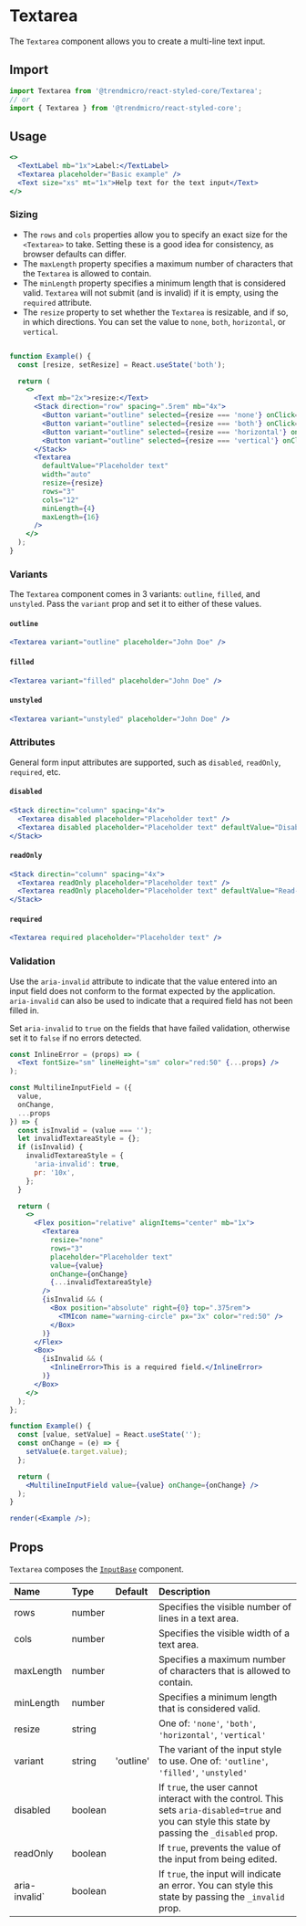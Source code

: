 # Textarea

The `Textarea` component allows you to create a multi-line text input.

## Import

```js
import Textarea from '@trendmicro/react-styled-core/Textarea';
// or
import { Textarea } from '@trendmicro/react-styled-core';
```

## Usage

```jsx
<>
  <TextLabel mb="1x">Label:</TextLabel>
  <Textarea placeholder="Basic example" />
  <Text size="xs" mt="1x">Help text for the text input</Text>
</>
```

### Sizing

* The `rows` and `cols` properties allow you to specify an exact size for the `<Textarea>` to take. Setting these is a good idea for consistency, as browser defaults can differ.
* The `maxLength` property specifies a maximum number of characters that the `Textarea` is allowed to contain.
* The `minLength` property specifies a minimum length that is considered valid. `Textarea` will not submit (and is invalid) if it is empty, using the `required` attribute.
* The `resize` property to set whether the `Textarea` is resizable, and if so, in which directions. You can set the value to `none`, `both`, `horizontal`, or `vertical`.

```jsx

function Example() {
  const [resize, setResize] = React.useState('both');

  return (
    <>
      <Text mb="2x">resize:</Text>
      <Stack direction="row" spacing=".5rem" mb="4x">
        <Button variant="outline" selected={resize === 'none'} onClick={() => setResize('none')}>none</Button>
        <Button variant="outline" selected={resize === 'both'} onClick={() => setResize('both')}>both</Button>
        <Button variant="outline" selected={resize === 'horizontal'} onClick={() => setResize('horizontal')}>horizontal</Button>
        <Button variant="outline" selected={resize === 'vertical'} onClick={() => setResize('vertical')}>vertical</Button>
      </Stack>
      <Textarea
        defaultValue="Placeholder text"
        width="auto"
        resize={resize}
        rows="3"
        cols="12"
        minLength={4}
        maxLength={16}
      />
    </>
  );
}
```

### Variants

The `Textarea` component comes in 3 variants: `outline`, `filled`, and `unstyled`. Pass the `variant` prop and set it to either of these values.

#### `outline`

```jsx
<Textarea variant="outline" placeholder="John Doe" />
```

#### `filled`

```jsx
<Textarea variant="filled" placeholder="John Doe" />
```

#### `unstyled`

```jsx
<Textarea variant="unstyled" placeholder="John Doe" />
```

### Attributes

General form input attributes are supported, such as `disabled`, `readOnly`, `required`, etc.

#### `disabled`

```jsx
<Stack directin="column" spacing="4x">
  <Textarea disabled placeholder="Placeholder text" />
  <Textarea disabled placeholder="Placeholder text" defaultValue="Disabled" />
</Stack>
```

#### `readOnly`

```jsx
<Stack directin="column" spacing="4x">
  <Textarea readOnly placeholder="Placeholder text" />
  <Textarea readOnly placeholder="Placeholder text" defaultValue="Read-only" />
</Stack>
```

#### `required`

```jsx
<Textarea required placeholder="Placeholder text" />
```

### Validation

Use the `aria-invalid` attribute to indicate that the value entered into an input field does not conform to the format expected by the application. `aria-invalid` can also be used to indicate that a required field has not been filled in.

Set `aria-invalid` to `true` on the fields that have failed validation, otherwise set it to `false` if no errors detected.

```jsx noInline
const InlineError = (props) => (
  <Text fontSize="sm" lineHeight="sm" color="red:50" {...props} />
);

const MultilineInputField = ({
  value,
  onChange,
  ...props
}) => {
  const isInvalid = (value === '');
  let invalidTextareaStyle = {};
  if (isInvalid) {
    invalidTextareaStyle = {
      'aria-invalid': true,
      pr: '10x',
    };
  }

  return (
    <>
      <Flex position="relative" alignItems="center" mb="1x">
        <Textarea
          resize="none"
          rows="3"
          placeholder="Placeholder text"
          value={value}
          onChange={onChange}
          {...invalidTextareaStyle}
        />
        {isInvalid && (
          <Box position="absolute" right={0} top=".375rem">
            <TMIcon name="warning-circle" px="3x" color="red:50" />
          </Box>
        )}
      </Flex>
      <Box>
        {isInvalid && (
          <InlineError>This is a required field.</InlineError>
        )}
      </Box>
    </>
  );
};

function Example() {
  const [value, setValue] = React.useState('');
  const onChange = (e) => {
    setValue(e.target.value);
  };

  return (
    <MultilineInputField value={value} onChange={onChange} />
  );
}

render(<Example />);
```

## Props

`Textarea` composes the [`InputBase`](./inputbase) component.

| Name | Type | Default | Description |
| :--- | :--- | :------ | :---------- |
| rows | number | | Specifies the visible number of lines in a text area. |
| cols | number | | Specifies the visible width of a text area. |
| maxLength | number | | Specifies a maximum number of characters that is allowed to contain. |
| minLength | number | | Specifies a minimum length that is considered valid. |
| resize | string | | One of: `'none'`, `'both'`, `'horizontal'`, `'vertical'` |
| variant | string | 'outline' | The variant of the input style to use. One of: `'outline'`, `'filled'`, `'unstyled'` |
| disabled | boolean | | If `true`, the user cannot interact with the control. This sets `aria-disabled=true` and you can style this state by passing the `_disabled` prop. |
| readOnly | boolean | | If `true`, prevents the value of the input from being edited. |
| aria-invalid` | boolean | | If `true`, the input will indicate an error. You can style this state by passing the `_invalid` prop. |

